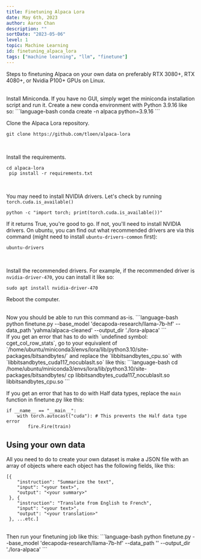 ```yaml
---
title: Finetuning Alpaca Lora
date: May 6th, 2023
author: Aaron Chan
description: ""
sortDate: "2023-05-06"
level: 1
topic: Machine Learning
id: finetuning_alpaca_lora
tags: ["machine learning", "llm", "finetune"]
---
```


Steps to finetuning Alpaca on your own data on preferably RTX 3080+, RTX 4080+, or Nvidia P100+ GPUs on Linux.

<br />
Install Miniconda. If you have no GUI, simply wget the miniconda installation script and run it. Create a new conda environment with Python 3.9.16 like so:
```language-bash
conda create -n alpaca python=3.9.16
```
<br />

Clone the Alpaca Lora repository.
```language-bash
git clone https://github.com/tloen/alpaca-lora
```
<br />

Install the requirements.
```language-bash
cd alpaca-lora
 pip install -r requirements.txt
```
<br />

You may need to install NVIDIA drivers. Let's check by running `torch.cuda.is_available()`
```language-bash
python -c "import torch; print(torch.cuda.is_available())"
```
If it returns True, you're good to go. If not, you'll need to install NVIDIA drivers. On ubuntu, you can find out what recommended drivers are via this command (might need to install `ubuntu-drivers-common` first):
<br />
```language-bash
ubuntu-drivers
```
<br />

Install the recommended drivers. For example, if the recommended driver is `nvidia-driver-470`, you can install it like so:
```language-bash
sudo apt install nvidia-driver-470
```
Reboot the computer.

<br />
Now you should be able to run this command as-is. 
```language-bash
python finetune.py --base_model 'decapoda-research/llama-7b-hf' --data_path 'yahma/alpaca-cleaned' --output_dir './lora-alpaca'
```

<br />
If you get an error that has to do with `undefined symbol: cget_col_row_stats`, go to your equivalent of `/home/ubuntu/miniconda3/envs/lora/lib/python3.10/site-packages/bitsandbytes/` and replace the `libbitsandbytes_cpu.so` with `libbitsandbytes_cuda117_nocublaslt.so` like this:
```language-bash
cd /home/ubuntu/miniconda3/envs/lora/lib/python3.10/site-packages/bitsandbytes/
 cp libbitsandbytes_cuda117_nocublaslt.so libbitsandbytes_cpu.so
```

If you get an error that has to do with Half data types, replace the `main` function in finetune.py like this:
```language-python
if __name__ == "__main__":
    with torch.autocast("cuda"): # This prevents the Half data type error
        fire.Fire(train)
```

## Using your own data

All you need to do to create your own dataset is make a JSON file with an array of objects where each object has the following fields, like this:
```language-javascript
[{
    "instruction": "Summarize the text",
    "input": "<your text>",
    "output": "<your summary>"
 }, {
    "instruction": "Translate from English to French",
    "input": "<your text>",
    "output": "<your translation>"
 }, ...etc.]
```
<br />
Then run your finetuning job like this:
```language-bash
python finetune.py --base_model 'decapoda-research/llama-7b-hf' --data_path '<path-to-your-json-file>' --output_dir './lora-alpaca'
```
